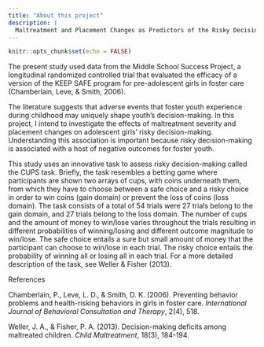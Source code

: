 ```yaml
---
title: "About this project"
description: |
  Maltreatment and Placement Changes as Predictors of the Risky Decision-Making in Adolescent Girls
---
```


```r
knitr::opts_chunk$set(echo = FALSE)
```


The present study used data from the Middle School Success Project, a longitudinal randomized controlled trial that evaluated the efficacy of a version of the KEEP SAFE program for pre-adolescent girls in foster care (Chamberlain, Leve, & Smith, 2006). 

The literature suggests that adverse events that foster youth experience during childhood may uniquely shape youth’s decision-making. In this project, I intend to investigate the effects of maltreatment severity and placement changes on adolescent girls' risky decision-making. Understanding this association is important because risky decision-making is associated with a host of negative outcomes for foster youth.  

This study uses an innovative task to assess risky decision-making called the CUPS task. Briefly, the task resembles a betting game where participants are shown two arrays of cups, with coins underneath them, from which they have to choose between a safe choice and a risky choice in order to win coins (gain domain) or prevent the loss of coins (loss domain). The task consists of a total of 54 trials were 27 trials belong to the gain domain, and 27 trials belong to the loss domain. The number of cups and the amount of money to win/lose varies throughout the trials resulting in different probabilities of winning/losing and different outcome magnitude to win/lose. The safe choice entails a sure but small amount of money that the participant can choose to win/lose in each trial. The risky choice entails the probability of winning all or losing all in each trial. For a more detailed description of the task, see Weller & Fisher (2013). 












References

Chamberlain, P., Leve, L. D., & Smith, D. K. (2006). Preventing behavior problems and health-risking behaviors in girls in foster care. *International Journal of Behavioral Consultation and Therapy*, 2(4), 518.

Weller, J. A., & Fisher, P. A. (2013). Decision-making deficits among maltreated children. *Child Maltreatment*, 18(3), 184-194.

